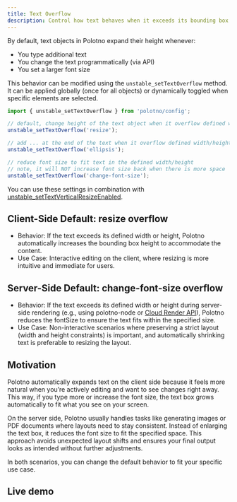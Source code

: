 ```yaml
---
title: Text Overflow
description: Control how text behaves when it exceeds its bounding box
---
```


By default, text objects in Polotno expand their height whenever:

- You type additional text
- You change the text programmatically (via API)
- You set a larger font size

This behavior can be modified using the `unstable_setTextOverflow` method. It can be applied globally (once for all objects) or dynamically toggled when specific elements are selected.

```ts
import { unstable_setTextOverflow } from 'polotno/config';

// default, change height of the text object when it overflow defined width/height
unstable_setTextOverflow('resize');

// add ... at the end of the text when it overflow defined width/height
unstable_setTextOverflow('ellipsis');

// reduce font size to fit text in the defined width/height
// note, it will NOT increase font size back when there is more space
unstable_setTextOverflow('change-font-size');
```

You can use these settings in combination with
[unstable_setTextVerticalResizeEnabled](https://developer.polotno.com/docs/vertical-text-resize).

## Client-Side Default: resize overflow

- Behavior: If the text exceeds its defined width or height, Polotno automatically increases the bounding box height to accommodate the content.
- Use Case: Interactive editing on the client, where resizing is more intuitive and immediate for users.

## Server-Side Default: change-font-size overflow

- Behavior: If the text exceeds its defined width or height during server-side rendering (e.g., using polotno-node or
  [Cloud Render API](https://polotno.com/docs/cloud-render)), Polotno reduces the fontSize to ensure the text fits within the specified size.
- Use Case: Non-interactive scenarios where preserving a strict layout (width and height constraints) is important, and automatically shrinking text is preferable to resizing the layout.

## Motivation

Polotno automatically expands text on the client side because it feels more natural when you’re actively editing and want to see changes right away. This way, if you type more or increase the font size, the text box grows automatically to fit what you see on your screen.

On the server side, Polotno usually handles tasks like generating images or PDF documents where layouts need to stay consistent. Instead of enlarging the text box, it reduces the font size to fit the specified space. This approach avoids unexpected layout shifts and ensures your final output looks as intended without further adjustments.

In both scenarios, you can change the default behavior to fit your specific use case.

## Live demo

<Sandbox github="polotno-project/polotno-site/tree/source/examples/polotno-text-overflow" />


